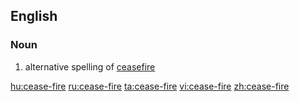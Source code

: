 ==English==
===Noun===
{{en-noun|sg=[[cease]]-[[fire]]}}
# alternative spelling of [[ceasefire]]

[[hu:cease-fire]]
[[ru:cease-fire]]
[[ta:cease-fire]]
[[vi:cease-fire]]
[[zh:cease-fire]]